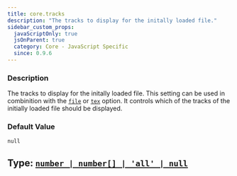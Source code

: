 ```yaml
---
title: core.tracks
description: "The tracks to display for the initally loaded file."
sidebar_custom_props:
  javaScriptOnly: true
  jsOnParent: true
  category: Core - JavaScript Specific
  since: 0.9.6
---
```




<SettingsHeader />

### Description
The tracks to display for the initally loaded file. This setting can be used in combinition with the [`file`](/docs/reference/settings/core/file) or [`tex`](/docs/reference/settings/core/tex) option. It controls which of the tracks
of the initially loaded file should be displayed.


### Default Value

`null`

## Type: [`number | number[] | 'all' | null`](https://mdn.io/number)

